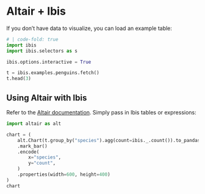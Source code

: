 # Altair + Ibis

If you don't have data to visualize, you can load an example table:


```python
# | code-fold: true
import ibis
import ibis.selectors as s

ibis.options.interactive = True

t = ibis.examples.penguins.fetch()
t.head(3)
```

## Using Altair with Ibis

Refer to the [Altair documentation](https://altair-viz.github.io/). Simply pass in Ibis tables or expressions:

```python
import altair as alt

chart = (
    alt.Chart(t.group_by("species").agg(count=ibis._.count()).to_pandas())
    .mark_bar()
    .encode(
        x="species",
        y="count",
    )
    .properties(width=600, height=400)
)
chart
```
